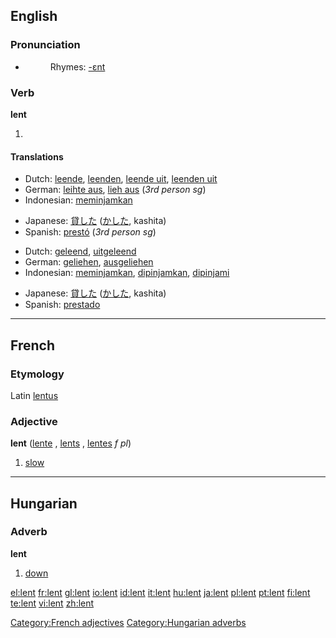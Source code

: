 {{see|Lent}}
==English==

===Pronunciation===
* {{IPA|/lεnt/}}
*: Rhymes: [[Rhymes:English:-ɛnt|-ɛnt]]

===Verb===
'''lent'''

# {{past of|[[lend]]}}

====Translations====
{{trans-top|past tense of lend}}
* Dutch: [[leende]], [[leenden]], [[leende uit]], [[leenden uit]]
* German: [[leihte aus]], [[lieh aus]] (''3rd person sg'')
* Indonesian: [[pinjam|meminjamkan]]
{{trans-mid}}
* Japanese: [[貸した]] ([[かした]], kashita)
* Spanish: [[prestó]] (''3rd person sg'')
{{trans-bottom}}

{{trans-top|past participle of lend}}
* Dutch: [[geleend]], [[uitgeleend]]
* German: [[geliehen]], [[ausgeliehen]]
* Indonesian: [[pinjam|meminjamkan]], [[pinjam|dipinjamkan]], [[pinjam|dipinjami]]
{{trans-mid}}
* Japanese: [[貸した]] ([[かした]], kashita)
* Spanish: [[prestado]]
{{trans-bottom}}

----

==French==

===Etymology===
Latin [[lentus]]

===Adjective===
'''lent''' {{m}} ([[lente]] {{f}}, [[lents]] {{p}}, [[lentes]] ''f pl'')

# [[slow]]

[[Category:French adjectives]]

----

==Hungarian==

===Adverb===
'''lent'''

# [[down]]

[[Category:Hungarian adverbs]]

[[el:lent]]
[[fr:lent]]
[[gl:lent]]
[[io:lent]]
[[id:lent]]
[[it:lent]]
[[hu:lent]]
[[ja:lent]]
[[pl:lent]]
[[pt:lent]]
[[fi:lent]]
[[te:lent]]
[[vi:lent]]
[[zh:lent]]